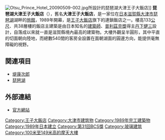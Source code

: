 [[File:Otsu_Prince_Hotel_20090509-002.jpg|thumb]]所設計的琵琶湖大津王子大飯店]]
'''琵琶湖大津王子大飯店'''（{{lang-ja|びわ湖大津プリンスホテル}}），舊名'''大津王子大飯店'''，是一家位在[[日本|日本]][[滋賀縣|滋賀縣]][[大津市|大津市]][[琵琶湖|琵琶湖]]湖畔的[[旅館|旅館]]，1989年開幕，是[[王子大飯店|王子大飯店]]旗下的連鎖飯店之一。樓高133[[公尺|公尺]]、共38層樓的飯店主建築是由日本知名的[[建築師|建築師]]、[[普利茲克獎|普利茲克獎]]得主[[丹下健三|丹下健三]]設計，自落成以來就一直是滋賀縣境內最高的建築物。大樓外觀呈半圓形，其中平直的切面朝向陸地，而總數540間的客房全設置在面朝湖面的圓邊方向，能提供毫無障礙的視野。

== 関連項目 ==
* [[堤康次郎|堤康次郎]]
* [[琵琶湖|琵琶湖]]

==外部連結==
* [http://www.princehotels.co.jp/otsu/ 官方網站] {{Wayback|url=http://www.princehotels.co.jp/otsu/ |date=20210124084226 }}{{ja}}{{en}}{{zh-hans}}{{zh-hant}}{{ko}}

{{DEFAULTSORT:Biwako Otsu Prince Hotel}}
[[Category:王子大飯店|Category:王子大飯店]]
[[Category:大津市建筑物|Category:大津市建筑物]]
[[Category:1989年完工建築物|Category:1989年完工建築物]]
[[Category:1989年日本建立|Category:1989年日本建立]]
[[Category:第31回BCS獎|Category:第31回BCS獎]]
[[Category:玻璃建筑|Category:玻璃建筑]]
[[Category:100米至149米高的摩天大樓|Category:100米至149米高的摩天大樓]]